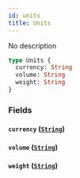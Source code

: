 ```yaml
---
id: units
title: Units
---
```


No description

```graphql
type Units {
  currency: String
  volume: String
  weight: String
}
```

### Fields

#### `currency` ([`String`](/docs/schema/scalars/string))

#### `volume` ([`String`](/docs/schema/scalars/string))

#### `weight` ([`String`](/docs/schema/scalars/string))
